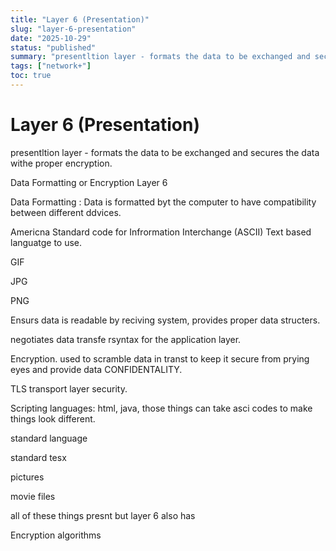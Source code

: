 ```yaml
---
title: "Layer 6 (Presentation)"
slug: "layer-6-presentation"
date: "2025-10-29"
status: "published"
summary: "presentltion layer - formats the data to be exchanged and secures the data withe proper encryption."
tags: ["network+"]
toc: true
---
```


# Layer 6 (Presentation)

presentltion layer - formats the data to be exchanged and secures the data withe proper encryption.  

Data Formatting or Encryption Layer 6 

Data Formatting : Data is formatted byt the computer to have compatibility between different ddvices. 

Americna Standard code for Infrormation Interchange (ASCII) Text based languatge to use. 

GIF 

JPG 

PNG

Ensurs data is readable by reciving system, provides proper data structers. 

negotiates data transfe rsyntax for the application layer. 

Encryption. used to scramble data in transt to keep it secure from prying eyes and provide data CONFIDENTALITY. 

TLS transport layer security. 

Scripting languages: html, java, those things can take asci codes to make things look different. 

standard language 

standard tesx

pictures

movie files 

all of these things presnt but layer 6 also has

Encryption algorithms